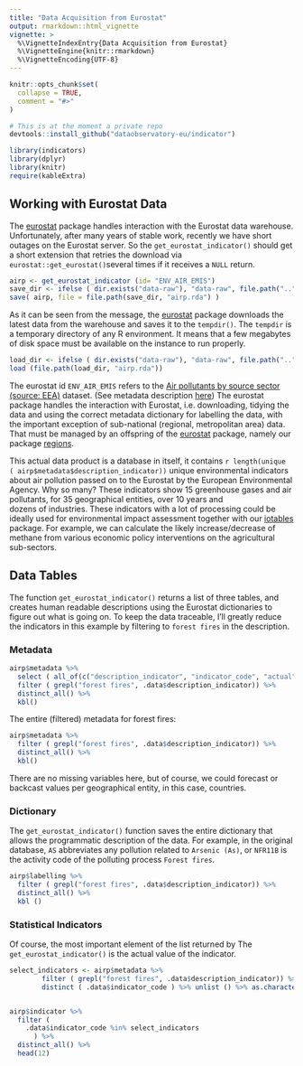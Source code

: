 ```yaml
---
title: "Data Acquisition from Eurostat"
output: rmarkdown::html_vignette
vignette: >
  %\VignetteIndexEntry{Data Acquisition from Eurostat}
  %\VignetteEngine{knitr::rmarkdown}
  %\VignetteEncoding{UTF-8}
---
```


```r
knitr::opts_chunk$set(
  collapse = TRUE,
  comment = "#>"
)
```

```r
# This is at the moment a private repo
devtools::install_github("dataobservatory-eu/indicator")
```


```r
library(indicators)
library(dplyr)
library(knitr)
require(kableExtra)
```

## Working with Eurostat Data

The [eurostat](http://ropengov.github.io/eurostat/index.html) package handles interaction with the Eurostat data warehouse. Unfortunately, after many years of stable work, recently we have short outages on the Eurostat server.  So the `get_eurostat_indicator()` should get a short extension that retries the download via `eurostat::get_eurostat()`several times if it receives a `NULL` return.

```r
airp <- get_eurostat_indicator (id= "ENV_AIR_EMIS")
save_dir <- ifelse ( dir.exists("data-raw"), "data-raw", file.path("..", "data-raw") ) 
save( airp, file = file.path(save_dir, "airp.rda") )
```
As it can be seen from the message, the [eurostat](http://ropengov.github.io/eurostat/index.html) package downloads the latest data from the warehouse and saves it to the `tempdir()`. The `tempdir` is a temporary directory of any R environment. It means that a few megabytes of disk space must be available on the instance to run properly. 

```r
load_dir <- ifelse ( dir.exists("data-raw"), "data-raw", file.path("..", "data-raw") ) 
load (file.path(load_dir, "airp.rda"))
```


The eurostat id `ENV_AIR_EMIS` refers to the [Air pollutants by source sector (source: EEA)](https://ec.europa.eu/eurostat/databrowser/view/env_air_emis/default/table?lang=en) dataset. (See metadata description [here](https://ec.europa.eu/eurostat/cache/metadata/en/env_air_emis_esms.htm)) The eurostat package handles the interaction with Eurostat, i.e. downloading, tidying the data and using the correct metadata dictionary for labelling the data, with the important exception of sub-national (regional, metropolitan area) data.  That must be managed by an offspring of the [eurostat](http://ropengov.github.io/eurostat/index.html) package, namely our package [regions](https://regions.dataobservatory.eu/).

This actual data product is a database in itself, it contains `r length(unique ( airp$metadata$description_indicator))` unique environmental indicators about air pollution passed on to the Eurostat by the European Environmental Agency.  Why so many?  These indicators show 15 greenhouse gases and air pollutants,  for 35 geographical entities, over 10 years and  
dozens of industries. These indicators with a lot of processing could be ideally used for environmental impact assessment together with our [iotables](https://iotables.dataobservatory.eu/) package. For example, we can calculate the likely increase/decrease of methane from various economic policy interventions on the agricultural sub-sectors.

## Data Tables

The function `get_eurostat_indicator()` returns a list of three tables, and creates human readable descriptions using the Eurostat dictionaries to figure out what is going on. To keep the data traceable, I'll greatly reduce the indicators in this example by filtering to `forest fires` in the description. 

### Metadata

```r
airp$metadata %>%
  select ( all_of(c("description_indicator", "indicator_code", "actual", "missing"))) %>%
  filter ( grepl("forest fires", .data$description_indicator)) %>%
  distinct_all() %>%
  kbl() 
```

The entire (filtered) metadata for forest fires: 

```r
airp$metadata %>%
  filter ( grepl("forest fires", .data$description_indicator)) %>%
  distinct_all() %>%
  kbl() 
```

There are no missing variables here, but of course, we could forecast or backcast values per geographical entity, in this case, countries.

### Dictionary 

The `get_eurostat_indicator()` function saves the entire dictionary that allows the programmatic description of the data. For example, in the original database, `AS` abbreviates any pollution related to `Arsenic (As)`, or 	`NFR11B` is the activity code of the polluting process `Forest fires`. 

```r
airp$labelling %>%
  filter ( grepl("forest fires", .data$description_indicator)) %>%
  distinct_all() %>%
  kbl ()
```


### Statistical Indicators

Of course, the most important element of the list returned by The `get_eurostat_indicator()` is the actual value of the indicator.

```r
select_indicators <- airp$metadata %>%
        filter ( grepl("forest fires", .data$description_indicator)) %>%
        distinct ( .data$indicator_code ) %>% unlist () %>% as.character() 


airp$indicator %>%
  filter ( 
    .data$indicator_code %in% select_indicators 
      ) %>%
  distinct_all() %>%
  head(12) 
```

